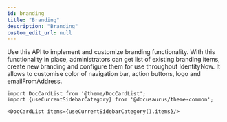 ```yaml
---
id: branding
title: "Branding"
description: "Branding"
custom_edit_url: null
---
```




Use this API to implement and customize branding functionality. 
With this functionality in place, administrators can get list of existing branding items, create new branding and configure them for use throughout IdentityNow. 
It allows to customise color of navigation bar, action buttons, logo and emailFromAddress.




```mdx-code-block
import DocCardList from '@theme/DocCardList';
import {useCurrentSidebarCategory} from '@docusaurus/theme-common';

<DocCardList items={useCurrentSidebarCategory().items}/>
```
      